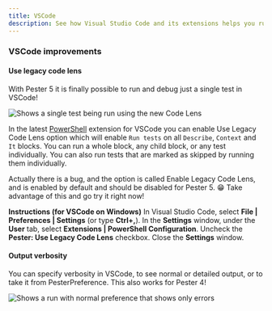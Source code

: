 ```yaml
---
title: VSCode
description: See how Visual Studio Code and its extensions helps you run and debug your Pester tests directly inside the editor
---
```


### VSCode improvements

#### Use legacy code lens

With Pester 5 it is finally possible to run and debug just a single test in VSCode!

![Shows a single test being run using the new Code Lens](images/single-test.gif)

In the latest [PowerShell](https://marketplace.visualstudio.com/items?itemName=ms-vscode.PowerShell) extension for VSCode you can enable Use Legacy Code Lens option which will enable `Run tests` on all `Describe`, `Context` and `It` blocks. You can run a whole block, any child block, or any test individually. You can also run tests that are marked as skipped by running them individually.

Actually there is a bug, and the option is called Enable Legacy Code Lens, and is enabled by default and should be disabled for Pester 5. 😁 Take advantage of this and go try it right now!

**Instructions (for VSCode on Windows)** In Visual Studio Code, select **File | Preferences | Settings** (or type **Ctrl+,**). In the **Settings** window, under the **User** tab, select **Extensions | PowerShell Configuration**. Uncheck the **Pester: Use Legacy Code Lens** checkbox. Close the **Settings** window.


#### Output verbosity

You can specify verbosity in VSCode, to see normal or detailed output, or to take it from PesterPreference. This also works for Pester 4!

![Shows a run with normal preference that shows only errors](images/minimal-output.gif)
